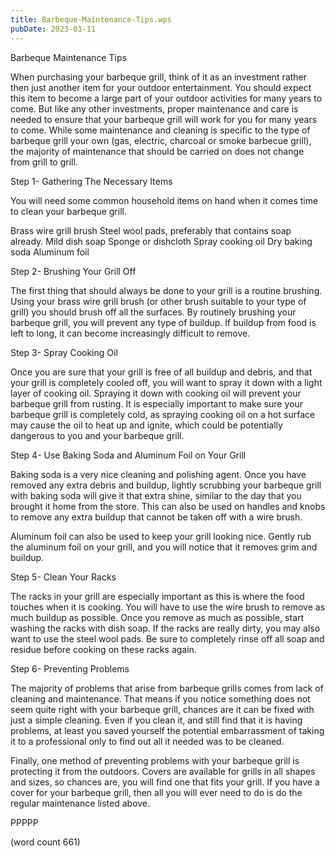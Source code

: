 ```yaml
---
title: Barbeque-Maintenance-Tips.wps
pubDate: 2023-01-11
---
```


Barbeque Maintenance Tips

When purchasing your barbeque grill, think of it as an investment rather then just another item for your outdoor entertainment. You should expect this item to become a large part of your outdoor activities for many years to come. But like any other investments, proper maintenance and care is needed to ensure that your barbeque grill will work for you for many years to come.  While some maintenance and cleaning is specific to the type of barbeque grill your own (gas, electric, charcoal or smoke barbecue grill), the majority of maintenance that should be carried on does not change from grill to grill.

Step 1- Gathering The Necessary Items

You will need some common household items on hand when it comes time to clean your barbeque grill. 

Brass wire grill brush
Steel wool pads, preferably that contains soap already.
Mild dish soap
Sponge or dishcloth
Spray cooking oil
Dry baking soda
Aluminum foil

Step 2- Brushing Your Grill Off

The first thing that should always be done to your grill is a routine brushing. Using your brass wire grill brush (or other brush suitable to your type of grill) you should brush off all the surfaces. By routinely brushing your barbeque grill, you will prevent any type of buildup. If buildup from food is left to long, it can become increasingly difficult to remove. 

Step 3- Spray Cooking Oil

Once you are sure that your grill is free of all buildup and debris, and that your grill is completely cooled off, you will want to spray it down with a light layer of cooking oil. Spraying it down with cooking oil will prevent your barbeque grill from rusting. It is especially important to make sure your barbeque grill is completely cold, as spraying cooking oil on a hot surface may cause the oil to heat up and ignite, which could be potentially dangerous to you and your barbeque grill.

Step 4- Use Baking Soda and Aluminum Foil on Your Grill 

Baking soda is a very nice cleaning and polishing agent. Once you have removed any extra debris and buildup, lightly scrubbing your barbeque grill with baking soda will give it that extra shine, similar to the day that you brought it home from the store. This can also be used on handles and knobs to remove any extra buildup that cannot be taken off with a wire brush.

Aluminum foil can also be used to keep your grill looking nice. Gently rub the aluminum foil on your grill, and you will notice that it removes grim and buildup.

Step 5- Clean Your Racks

The racks in your grill are especially important as this is where the food touches when it is cooking. You will have to use the wire brush to remove as much buildup as possible. Once you remove as much as possible, start washing the racks with dish soap. If the racks are really dirty, you may also want to use the steel wool pads. Be sure to completely rinse off all soap and residue before cooking on these racks again.

Step 6- Preventing Problems

The majority of problems that arise from barbeque grills comes from lack of cleaning and maintenance. That means if you notice something does not seem quite right with your barbeque grill, chances are it can be fixed with just a simple cleaning. Even if you clean it, and still find that it is having problems, at least you saved yourself the potential embarrassment of taking it to a professional only to find out all it needed was to be cleaned.

Finally, one method of preventing problems with your barbeque grill is protecting it from the outdoors. Covers are available for grills in all shapes and sizes, so chances are, you will find one that fits your grill. If you have a cover for your barbeque grill, then all you will ever need to do is do the regular maintenance listed above.

PPPPP

(word count 661)
